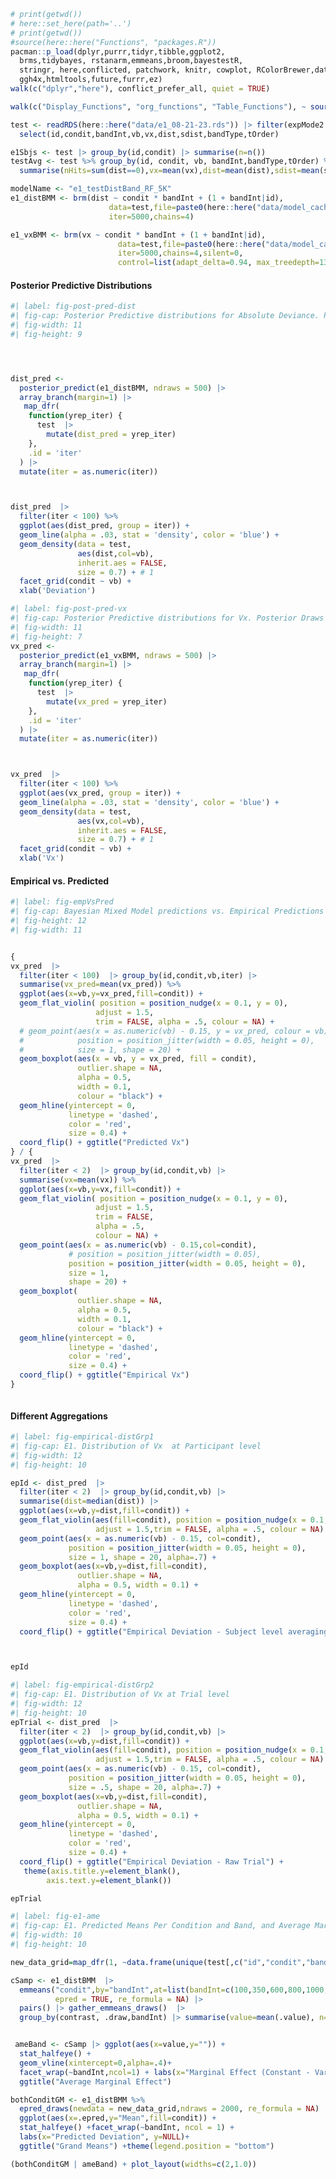 



```r
# print(getwd())
# here::set_here(path='..')
# print(getwd())
#source(here::here("Functions", "packages.R"))
pacman::p_load(dplyr,purrr,tidyr,tibble,ggplot2,
  brms,tidybayes, rstanarm,emmeans,broom,bayestestR,
  stringr, here,conflicted, patchwork, knitr, cowplot, RColorBrewer,data.table,gt,
  ggh4x,htmltools,future,furrr,ez)
walk(c("dplyr","here"), conflict_prefer_all, quiet = TRUE)

walk(c("Display_Functions", "org_functions", "Table_Functions"), ~ source(here::here(paste0("Functions/", .x, ".R"))))
```



```r
test <- readRDS(here::here("data/e1_08-21-23.rds")) |> filter(expMode2 == "Test")  |>
  select(id,condit,bandInt,vb,vx,dist,sdist,bandType,tOrder)
```


```r

e1Sbjs <- test |> group_by(id,condit) |> summarise(n=n())
testAvg <- test %>% group_by(id, condit, vb, bandInt,bandType,tOrder) %>%
  summarise(nHits=sum(dist==0),vx=mean(vx),dist=mean(dist),sdist=mean(sdist),n=n(),Percent_Hit=nHits/n)

modelName <- "e1_testDistBand_RF_5K"
e1_distBMM <- brm(dist ~ condit * bandInt + (1 + bandInt|id),
                      data=test,file=paste0(here::here("data/model_cache",modelName)),
                      iter=5000,chains=4)

e1_vxBMM <- brm(vx ~ condit * bandInt + (1 + bandInt|id),
                        data=test,file=paste0(here::here("data/model_cache", "e1_testVxBand_RF_5k")),
                        iter=5000,chains=4,silent=0,
                        control=list(adapt_delta=0.94, max_treedepth=13))

```




#### Posterior Predictive Distributions

```r
#| label: fig-post-pred-dist
#| fig-cap: Posterior Predictive distributions for Absolute Deviance. Posterior Draws in Blue, colored lines are empirical data. 
#| fig-width: 11
#| fig-height: 9




dist_pred <- 
  posterior_predict(e1_distBMM, ndraws = 500) |> 
  array_branch(margin=1) |> 
   map_dfr( 
    function(yrep_iter) {
      test  |>
        mutate(dist_pred = yrep_iter)
    },
    .id = 'iter'
  ) |>
  mutate(iter = as.numeric(iter))



dist_pred  |>
  filter(iter < 100) %>%
  ggplot(aes(dist_pred, group = iter)) +
  geom_line(alpha = .03, stat = 'density', color = 'blue') +
  geom_density(data = test,
               aes(dist,col=vb),
               inherit.aes = FALSE,
               size = 0.7) + # 1
  facet_grid(condit ~ vb) +
  xlab('Deviation')

```

```r
#| label: fig-post-pred-vx
#| fig-cap: Posterior Predictive distributions for Vx. Posterior Draws in Blue, colored lines are empirical data. 
#| fig-width: 11
#| fig-height: 7
vx_pred <- 
  posterior_predict(e1_vxBMM, ndraws = 500) |> 
  array_branch(margin=1) |> 
   map_dfr( 
    function(yrep_iter) {
      test  |>
        mutate(vx_pred = yrep_iter)
    },
    .id = 'iter'
  ) |>
  mutate(iter = as.numeric(iter))



vx_pred  |>
  filter(iter < 100) %>%
  ggplot(aes(vx_pred, group = iter)) +
  geom_line(alpha = .03, stat = 'density', color = 'blue') +
  geom_density(data = test,
               aes(vx,col=vb),
               inherit.aes = FALSE,
               size = 0.7) + # 1
  facet_grid(condit ~ vb) +
  xlab('Vx')


```


#### Empirical vs. Predicted

```r
#| label: fig-empVsPred
#| fig-cap: Bayesian Mixed Model predictions vs. Empirical Predictions - X velocity
#| fig-height: 12
#| fig-width: 11


{
vx_pred  |>
  filter(iter < 100)  |> group_by(id,condit,vb,iter) |>
  summarise(vx_pred=mean(vx_pred)) %>%
  ggplot(aes(x=vb,y=vx_pred,fill=condit)) + 
  geom_flat_violin( position = position_nudge(x = 0.1, y = 0),
                   adjust = 1.5,
                   trim = FALSE, alpha = .5, colour = NA) +
  # geom_point(aes(x = as.numeric(vb) - 0.15, y = vx_pred, colour = vb),
  #            position = position_jitter(width = 0.05, height = 0),
  #            size = 1, shape = 20) +
  geom_boxplot(aes(x = vb, y = vx_pred, fill = condit),
               outlier.shape = NA,
               alpha = 0.5,
               width = 0.1,
               colour = "black") +
  geom_hline(yintercept = 0,
             linetype = 'dashed',
             color = 'red',
             size = 0.4) + 
  coord_flip() + ggtitle("Predicted Vx")  
} / {
vx_pred  |>
  filter(iter < 2)  |> group_by(id,condit,vb) |>
  summarise(vx=mean(vx)) %>%
  ggplot(aes(x=vb,y=vx,fill=condit)) + 
  geom_flat_violin( position = position_nudge(x = 0.1, y = 0),
                   adjust = 1.5,
                   trim = FALSE,
                   alpha = .5,
                   colour = NA) +
  geom_point(aes(x = as.numeric(vb) - 0.15,col=condit),
             # position = position_jitter(width = 0.05),
             position = position_jitter(width = 0.05, height = 0),
             size = 1,
             shape = 20) +
  geom_boxplot(
               outlier.shape = NA,
               alpha = 0.5,
               width = 0.1,
               colour = "black") +
  geom_hline(yintercept = 0,
             linetype = 'dashed',
             color = 'red',
             size = 0.4) + 
  coord_flip() + ggtitle("Empirical Vx") 
}
```



```r

```



#### Different Aggregations


```r
#| label: fig-empirical-distGrp1
#| fig-cap: E1. Distribution of Vx  at Participant level
#| fig-width: 12
#| fig-height: 10

epId <- dist_pred  |>
  filter(iter < 2)  |> group_by(id,condit,vb) |>
  summarise(dist=median(dist)) |>
  ggplot(aes(x=vb,y=dist,fill=condit)) + 
  geom_flat_violin(aes(fill=condit), position = position_nudge(x = 0.1, y = 0),
                   adjust = 1.5,trim = FALSE, alpha = .5, colour = NA) +
  geom_point(aes(x = as.numeric(vb) - 0.15, col=condit),
             position = position_jitter(width = 0.05, height = 0),
             size = 1, shape = 20, alpha=.7) +
  geom_boxplot(aes(x=vb,y=dist,fill=condit),
               outlier.shape = NA,
               alpha = 0.5, width = 0.1) +
  geom_hline(yintercept = 0,
             linetype = 'dashed',
             color = 'red',
             size = 0.4) + 
  coord_flip() + ggtitle("Empirical Deviation - Subject level averaging") 



epId 
```


```r
#| label: fig-empirical-distGrp2
#| fig-cap: E1. Distribution of Vx at Trial level
#| fig-width: 12
#| fig-height: 10
epTrial <- dist_pred  |>
  filter(iter < 2)  |> group_by(id,condit,vb) |>
  ggplot(aes(x=vb,y=dist,fill=condit)) + 
  geom_flat_violin(aes(fill=condit), position = position_nudge(x = 0.1, y = 0),
                   adjust = 1.5,trim = FALSE, alpha = .5, colour = NA) +
  geom_point(aes(x = as.numeric(vb) - 0.15, col=condit),
             position = position_jitter(width = 0.05, height = 0),
             size = .5, shape = 20, alpha=.7) +
  geom_boxplot(aes(x=vb,y=dist,fill=condit),
               outlier.shape = NA,
               alpha = 0.5, width = 0.1) +
  geom_hline(yintercept = 0,
             linetype = 'dashed',
             color = 'red',
             size = 0.4) + 
  coord_flip() + ggtitle("Empirical Deviation - Raw Trial") +
   theme(axis.title.y=element_blank(),
        axis.text.y=element_blank())

epTrial
```


```r
#| label: fig-e1-ame
#| fig-cap: E1. Predicted Means Per Condition and Band, and Average Marginal Effect (Constant - Varied)
#| fig-width: 10
#| fig-height: 10

new_data_grid=map_dfr(1, ~data.frame(unique(test[,c("id","condit","bandInt")])))

cSamp <- e1_distBMM  |> 
  emmeans("condit",by="bandInt",at=list(bandInt=c(100,350,600,800,1000,1200)),
          epred = TRUE, re_formula = NA) |> 
  pairs() |> gather_emmeans_draws()  |>
  group_by(contrast, .draw,bandInt) |> summarise(value=mean(.value), n=n())


 ameBand <- cSamp |> ggplot(aes(x=value,y="")) + 
  stat_halfeye() + 
  geom_vline(xintercept=0,alpha=.4)+
  facet_wrap(~bandInt,ncol=1) + labs(x="Marginal Effect (Constant - Varied)", y= NULL)+
  ggtitle("Average Marginal Effect")

bothConditGM <- e1_distBMM %>%
  epred_draws(newdata = new_data_grid,ndraws = 2000, re_formula = NA) |>
  ggplot(aes(x=.epred,y="Mean",fill=condit)) + 
  stat_halfeye() +facet_wrap(~bandInt, ncol = 1) +
  labs(x="Predicted Deviation", y=NULL)+
  ggtitle("Grand Means") +theme(legend.position = "bottom")

(bothConditGM | ameBand) + plot_layout(widths=c(2,1.0))
```


